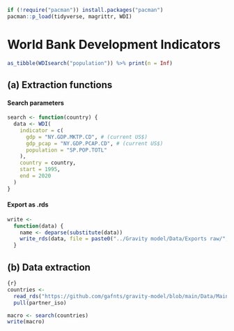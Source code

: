 ```r
if (!require("pacman")) install.packages("pacman")
pacman::p_load(tidyverse, magrittr, WDI)
```

# World Bank Development Indicators

```r
as_tibble(WDIsearch("population")) %>% print(n = Inf)
```

## (a) Extraction functions

#### Search parameters

```r
search <- function(country) {
  data <- WDI(
    indicator = c(
      gdp = "NY.GDP.MKTP.CD", # (current US$)
      gdp_pcap = "NY.GDP.PCAP.CD", # (current US$)
      population = "SP.POP.TOTL"
    ),
    country = country,
    start = 1995,
    end = 2020
  )
}
```

#### Export as .rds

```r
write <-
  function(data) {
    name <- deparse(substitute(data))
    write_rds(data, file = paste0("../Gravity model/Data/Exports raw/", name, ".rds"))
  }
```

## (b) Data extraction

```r
{r}
countries <- 
  read_rds("https://github.com/gafnts/gravity-model/blob/main/Data/Main%20data%20frames/countries.rds?raw=true") %>% 
  pull(partner_iso)
```

```r
macro <- search(countries)
write(macro)
```
